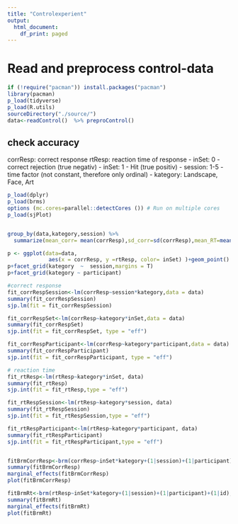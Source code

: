 ```yaml
---
title: "Controlexperient"
output:
  html_document:
    df_print: paged
---
```


# Read and preprocess control-data
```r
if (!require("pacman")) install.packages("pacman")
library(pacman)
p_load(tidyverse)
p_load(R.utils)
sourceDirectory("./source/")
data<-readControl()  %>% preproControl() 

```

## check accuracy
corrResp: correct response
rtResp: reaction time of response
- inSet: 0 - correct rejection (true negativ)
- inSet: 1 - Hit (true positiv)
- session: 1-5 - time factor (not constant, therefore only ordinal)
- kategory: Landscape, Face, Art


```r
p_load(dplyr)
p_load(brms)
options (mc.cores=parallel::detectCores ()) # Run on multiple cores
p_load(sjPlot)


group_by(data,kategory,session) %>% 
  summarize(mean_corr= mean(corrResp),sd_corr=sd(corrResp),mean_RT=mean(rtResp),sd_RT=sd(rtResp))

p <- ggplot(data=data, 
             aes(x = corrResp, y =rtResp, color= inSet) )+geom_point()
p+facet_grid(kategory  ~  session,margins = T)
p+facet_grid(kategory ~ participant)

#correct response 
fit_corrRespSession<-lm(corrResp~session*kategory,data = data)
summary(fit_corrRespSession)
sjp.lm(fit = fit_corrRespSession)

fit_corrRespSet<-lm(corrResp~kategory*inSet,data = data)
summary(fit_corrRespSet)
sjp.int(fit = fit_corrRespSet, type = "eff")

fit_corrRespParticipant<-lm(corrResp~kategory*participant,data = data)
summary(fit_corrRespParticipant)
sjp.int(fit = fit_corrRespParticipant, type = "eff")

# reaction time
fit_rtResp<-lm(rtResp~kategory*inSet, data)
summary(fit_rtResp)
sjp.int(fit = fit_rtResp,type = "eff")

fit_rtRespSession<-lm(rtResp~kategory*session, data)
summary(fit_rtRespSession)
sjp.int(fit = fit_rtRespSession,type = "eff")

fit_rtRespParticipant<-lm(rtResp~kategory*participant, data)
summary(fit_rtRespParticipant)
sjp.int(fit = fit_rtRespParticipant,type = "eff")


fitBrmCorrResp<-brm(corrResp~inSet*kategory+(1|session)+(1|participant)+(1|id),data = data,family = bernoulli())
summary(fitBrmCorrResp)
marginal_effects(fitBrmCorrResp)
plot(fitBrmCorrResp)

fitBrmRt<-brm(rtResp~inSet*kategory+(1|session)+(1|participant)+(1|id),data = data,family =exgaussian(link = "identity", link_sigma = "log", link_beta = "log"))
summary(fitBrmRt)
marginal_effects(fitBrmRt)
plot(fitBrmRt)


```

